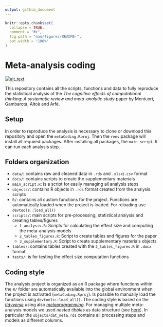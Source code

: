 ```yaml
---
output: github_document
---
```


<!-- README.md is generated from README.Rmd. Please edit that file -->

```r
knitr::opts_chunk$set(
  collapse = TRUE,
  comment = "#>",
  fig.path = "man/figures/README-",
  out.width = "100%"
)
```

# Meta-analysis coding

<!-- badges: start -->
[<img alt="alt_text" src="https://img.shields.io/badge/OSF-DOI%2010.17605%2FOSF.IO%2FUVBCD-blue" />](https://osf.io/uvbcd/)
<!-- badges: end -->

<!-- badges: end -->

This repository contains all the scripts, functions and data to fully reproduce the statistical analysis of the *The cognitive effects of computational thinking: A systematic review and meta-analytic study* paper by Montuori, Gambarota, Altoè and Arfè.

## Setup

In order to reproduce the analysis is necessary to clone or download this repository and open the `metaCoding.Rproj`. Then the `renv` package will install all required packages.
After installing all packages, the `main_script.R` can run each analysis step.

## Folders organization

- `data/`: contains raw and cleaned data in `.rds` and `.xlsx`/`.csv` format
- `docs/`: contains scripts to create the supplementary materials
- `main_script.R`: is a script for easily managing all analysis steps
- `objects/`: contains R objects in `.rds` format created from the analysis scripts
- `R/`: contains all custom functions for the project. Functions are automatically loaded when the project is loaded. For reloading use `devtools::load_all()`
- `scripts/`: main scripts for pre-processing, statistical analysis and creating tables/figures
    - `1_analysis.R`: Scripts for calculating the effect size and computing the meta-analysis models
    - `2_tables_figures.R`: Script to create tables and figures for the paper
    - `3_supplementary.R`: Script to create supplementary materials objects
- `tables/`: contains tables created with the `2_tables_figures.R` in `.docx` format
- `tests/`: is for testing the effect size computation functions

## Coding style

The analysis project is organized as an R package where functions within the `R/` folder are automatically available into the global environment when the project is activated (`metaCoding.Rproj`). Is possible to manually load the functions using `devtools::load_all()`. The coding style is based on the [*tidyverse*](https://www.tidyverse.org/) using also [*metaprogramming*](https://adv-r.hadley.nz/meta-big-picture.html). For managing multiple meta-analysis models we used *nested tibbles* as data structure (see [here](https://r4ds.had.co.nz/many-models.html)). In particular the `objects/dat_meta.rds` contains all processing steps and models as different columns.